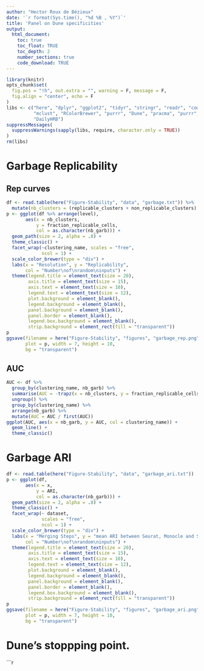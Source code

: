 ```yaml
---
author: "Hector Roux de Bézieux"
date: '`r format(Sys.time(), "%d %B , %Y")`'
title: 'Panel on Dune specificities'
output:
  html_document:
    toc: true
    toc_float: TRUE
    toc_depth: 2
    number_sections: true
    code_download: TRUE
---
```


```r
library(knitr)
opts_chunk$set(
  fig.pos = "!h", out.extra = "", warning = F, message = F,
  fig.align = "center", echo = F
)
libs <- c("here", "dplyr", "ggplot2", "tidyr", "stringr", "readr", "cowplot",
          "mclust", "RColorBrewer", "purrr", "Dune", "pracma", "purrr",
          "DailyHRB")
suppressMessages(
  suppressWarnings(sapply(libs, require, character.only = TRUE))
)
rm(libs)
```

# Garbage Replicability
## Rep curves

```r
df <- read.table(here("Figure-Stability", "data", "garbage.txt")) %>%
  mutate(nb_clusters = (replicable_clusters + non_replicable_clusters) / 2)
p <- ggplot(df %>% arrange(level), 
       aes(x = nb_clusters,
           y = fraction_replicable_cells,
           col = as.character(nb_garb))) +  
  geom_path(size = 2, alpha = .8) +
  theme_classic() +
  facet_wrap(~clustering_name, scales = "free",
             ncol = 1) +
  scale_color_brewer(type = "div") +
  labs(x = "Resolution", y = "Replicability",
       col = "Number\nof\nrandom\ninputs") +
  theme(legend.title = element_text(size = 20),
        axis.title = element_text(size = 15),
        axis.text = element_text(size = 10),
        legend.text = element_text(size = 12),
        plot.background = element_blank(),
        legend.background = element_blank(),
        panel.background = element_blank(),
        panel.border = element_blank(),
        legend.box.background = element_blank(),
        strip.background = element_rect(fill = "transparent"))
p
ggsave(filename = here("Figure-Stability", "figures", "garbage_rep.png"),
       plot = p, width = 7, height = 10,
       bg = "transparent")
```

## AUC

```r
AUC <- df %>%
  group_by(clustering_name, nb_garb) %>%
  summarise(AUC = -trapz(x = nb_clusters, y = fraction_replicable_cells)) %>%
  ungroup() %>% 
  group_by(clustering_name) %>%
  arrange(nb_garb) %>%
  mutate(AUC = AUC / first(AUC))
ggplot(AUC, aes(x = nb_garb, y = AUC, col = clustering_name)) +
  geom_line() +
  theme_classic()
```

# Garbage ARI

```r
df <- read.table(here("Figure-Stability", "data", "garbage_ari.txt"))
p <- ggplot(df, 
       aes(x = x,
           y = ARI,
           col = as.character(nb_garb))) +  
  geom_path(size = 2, alpha = .8) +
  theme_classic() +
  facet_wrap(~ dataset,
             scales = "free",
             ncol = 1) +
  scale_color_brewer(type = "div") +
  labs(x = "Merging Steps", y = "mean ARI between Seurat, Monocle and SC3",
       col = "Number\nof\nrandom\ninputs") +
  theme(legend.title = element_text(size = 20),
        axis.title = element_text(size = 15),
        axis.text = element_text(size = 10),
        legend.text = element_text(size = 12),
        plot.background = element_blank(),
        legend.background = element_blank(),
        panel.background = element_blank(),
        panel.border = element_blank(),
        legend.box.background = element_blank(),
        strip.background = element_rect(fill = "transparent"))
p
ggsave(filename = here("Figure-Stability", "figures", "garbage_ari.png"),
       plot = p, width = 7, height = 10,
       bg = "transparent")
```

# Dune's stoppping point.

```r